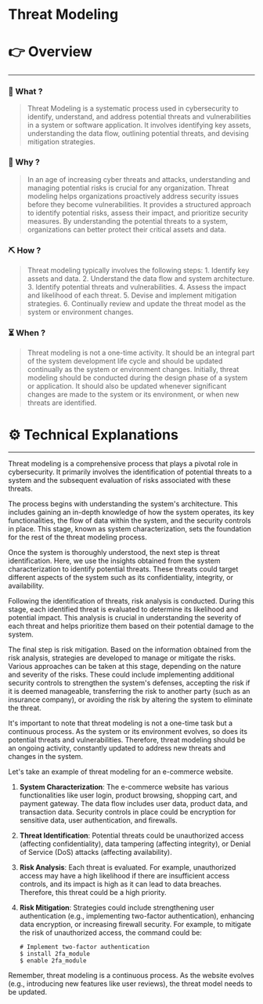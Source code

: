 # Threat Modeling


# 👉 Overview

---

### 👀 What ?

> Threat Modeling is a systematic process used in cybersecurity to identify, understand, and address potential threats and vulnerabilities in a system or software application. It involves identifying key assets, understanding the data flow, outlining potential threats, and devising mitigation strategies.
> 

### 🧐 Why ?

> In an age of increasing cyber threats and attacks, understanding and managing potential risks is crucial for any organization. Threat modeling helps organizations proactively address security issues before they become vulnerabilities. It provides a structured approach to identify potential risks, assess their impact, and prioritize security measures. By understanding the potential threats to a system, organizations can better protect their critical assets and data.
> 

### ⛏️ How ?

> Threat modeling typically involves the following steps: 1. Identify key assets and data. 2. Understand the data flow and system architecture. 3. Identify potential threats and vulnerabilities. 4. Assess the impact and likelihood of each threat. 5. Devise and implement mitigation strategies. 6. Continually review and update the threat model as the system or environment changes.
> 

### ⏳ When ?

> Threat modeling is not a one-time activity. It should be an integral part of the system development life cycle and should be updated continually as the system or environment changes. Initially, threat modeling should be conducted during the design phase of a system or application. It should also be updated whenever significant changes are made to the system or its environment, or when new threats are identified.
> 

# ⚙️ Technical Explanations

---

Threat modeling is a comprehensive process that plays a pivotal role in cybersecurity. It primarily involves the identification of potential threats to a system and the subsequent evaluation of risks associated with these threats.

The process begins with understanding the system's architecture. This includes gaining an in-depth knowledge of how the system operates, its key functionalities, the flow of data within the system, and the security controls in place. This stage, known as system characterization, sets the foundation for the rest of the threat modeling process.

Once the system is thoroughly understood, the next step is threat identification. Here, we use the insights obtained from the system characterization to identify potential threats. These threats could target different aspects of the system such as its confidentiality, integrity, or availability.

Following the identification of threats, risk analysis is conducted. During this stage, each identified threat is evaluated to determine its likelihood and potential impact. This analysis is crucial in understanding the severity of each threat and helps prioritize them based on their potential damage to the system.

The final step is risk mitigation. Based on the information obtained from the risk analysis, strategies are developed to manage or mitigate the risks. Various approaches can be taken at this stage, depending on the nature and severity of the risks. These could include implementing additional security controls to strengthen the system's defenses, accepting the risk if it is deemed manageable, transferring the risk to another party (such as an insurance company), or avoiding the risk by altering the system to eliminate the threat.

It's important to note that threat modeling is not a one-time task but a continuous process. As the system or its environment evolves, so does its potential threats and vulnerabilities. Therefore, threat modeling should be an ongoing activity, constantly updated to address new threats and changes in the system.

Let's take an example of threat modeling for an e-commerce website.

1. **System Characterization**: The e-commerce website has various functionalities like user login, product browsing, shopping cart, and payment gateway. The data flow includes user data, product data, and transaction data. Security controls in place could be encryption for sensitive data, user authentication, and firewalls.
2. **Threat Identification**: Potential threats could be unauthorized access (affecting confidentiality), data tampering (affecting integrity), or Denial of Service (DoS) attacks (affecting availability).
3. **Risk Analysis**: Each threat is evaluated. For example, unauthorized access may have a high likelihood if there are insufficient access controls, and its impact is high as it can lead to data breaches. Therefore, this threat could be a high priority.
4. **Risk Mitigation**: Strategies could include strengthening user authentication (e.g., implementing two-factor authentication), enhancing data encryption, or increasing firewall security. For example, to mitigate the risk of unauthorized access, the command could be:
    
    ```
    # Implement two-factor authentication
    $ install 2fa_module
    $ enable 2fa_module
    
    ```
    

Remember, threat modeling is a continuous process. As the website evolves (e.g., introducing new features like user reviews), the threat model needs to be updated.
